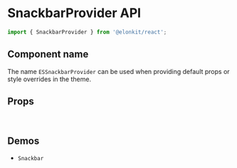 
<Meta title="Components API/SnackbarProvider" />

# SnackbarProvider API

```js
import { SnackbarProvider } from '@elonkit/react';
```

## Component name

The name `ESSnackbarProvider` can be used when providing default props or style overrides in the theme.

## Props

<TableInterface name="SnackbarProviderProps" variant="props" />

<br />

## Demos

<ul>
  <li>
    <LinkTo kind="components-snackbar" story="demo">
      <code>Snackbar</code>
    </LinkTo>
  </li>
</ul>
